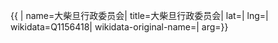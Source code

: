 {{ {{{1|PRC admin/showdata}}}|
name=大柴旦行政委员会|
title=大柴旦行政委员会|
lat=|
lng=|
wikidata=Q1156418|
wikidata-original-name=|
arg={{{arg|}}}}}